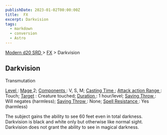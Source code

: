 ```yaml
---
publishDate: 2023-01-02T00:00:00Z
title:  FX
excerpt: Darkvision
tags:
  - markdown
  - conversion
  - Astro
---
```


[ Modern d20 SRD ](/#modernD20) > [ FX](modern-d20-srd-fx-index) > Darkvision

##  Darkvision

Transmutation

[ Level ](modern-d20-srd-fx-level) : [ Mage ](modern-d20-srd-classes-advanced-mage) 2; [ Components ](modern-d20-srd-fx-components) : V, S, M; [ Casting Time ](modern-d20-srd-fx-casting-time) ; [ Attack action ](modern-d20-srd-combat-attack-actions) [ Range ](modern-d20-srd-fx-range) : Touch; [ Target](modern-d20-srd-fx-target) : Creature touched; [ Duration ](modern-d20-srd-fx-duration) : 1 hour/level; [ Saving Throw ](modern-d20-srd-basics-saving-throws) : Will negates (harmless); [ Saving Throw ](modern-d20-srd-basics-saving-throws) : None; [ Spell Resistance ](modern-d20-srd-special-abilities-spell-resistance) : Yes (harmless)

The subject gains the ability to see 60 feet even in total darkness.
Darkvision is black and white only but otherwise like normal sight. Darkvision
does not grant the ability to see in magical darkness.

